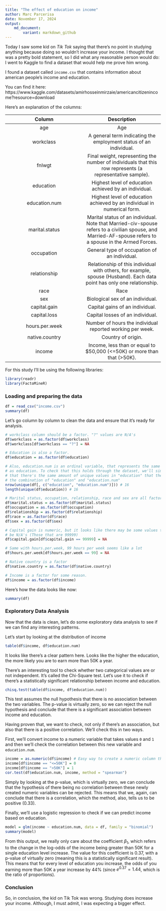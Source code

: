 ```yaml
---
title: "The effect of education on income"
author: Marc Parcerisa
date: November 17, 2024
output: 
    md_document:
        variant: markdown_github
---
```


Today I saw some kid on *Tik Tok* saying that there's no point in studying anything
because doing so wouldn't increase your income. I thought that was a pretty bold
statement, so I did what any reasonable person would do: I went to Kaggle to find
a dataset that would help me prove him wrong.

I found a dataset called `income.csv` that contains information about american
people's income and education.

You can find it here: 
https://www.kaggle.com/datasets/amirhosseinmirzaie/americancitizenincome?resource=download

Here's an explanation of the columns:

**Column**     | **Description**
:-------------:|:-------------:
age            | Age
workclass      | A general term indicating the employment status of an individual.
fnlwgt         | Final weight, representing the number of individuals that this row represents (a representative sample).
education      | Highest level of education achieved by an individual.
education.num  | Highest level of education achieved by an individual in numerical form.
marital.status | Marital status of an individual. Note that Married-civ-spouse refers to a civilian spouse, and Married-AF-spouse refers to a spouse in the Armed Forces.
occupation     | General type of occupation of an individual.
relationship   | Relationship of this individual with others, for example, spouse (Husband). Each data point has only one relationship.
race           | Race
sex            | Biological sex of an individual.
capital.gain   | Capital gains of an individual.
capital.loss   | Capital losses of an individual.
hours.per.week | Number of hours the individual reported working per week.
native.country | Country of origin.
income         | Income, less than or equal to $50,000 (<=50K) or more than that (>50K).

For this study I'll be using the following libraries:

```r
library(readr)
library(FactoMineR)
```

### Loading and preparing the data

```r
df = read_csv("income.csv")
summary(df)
```

Let's go column by column to clean the data and ensure that it's ready for analysis.

```r
# workclass column should be a factor. "?" values are N/A's
df$workclass = as.factor(df$workclass)
df$workclass[df$workclass == "?"] = NA

# Education is also a factor.
df$education = as.factor(df$education)

# Also, education.num is an ordinal variable, that represents the same information 
# as education. To check that this holds through the dataset, we'll simply check
# that there's the same amount of unique values in "education" that there are in
# the combination of "education" and "education.num"
nrow(unique(df[, c("education", "education.num")])) # 16
length(unique(df$education)) # 16

# Marital status, occupation, relationship, race and sex are all factors
df$marital.status = as.factor(df$marital.status)
df$occupation = as.factor(df$occupation)
df$relationship = as.factor(df$relationship)
df$race = as.factor(df$race)
df$sex = as.factor(df$sex)

# Capital gain is numeric, but it looks like there may be some values that should
# be N/A's (Those that are 99999)
df$capital.gain[df$capital.gain == 99999] = NA

# Same with hours.per.week, 99 hours per week seems like a lot
df$hours.per.week[df$hours.per.week == 99] = NA

# Native country is a factor
df$native.country = as.factor(df$native.country)

# Income is a factor for some reason.
df$income = as.factor(df$income)
```

Here's how the data looks like now:

```r
summary(df)
```

### Exploratory Data Analysis

Now that the data is clean, let's do some exploratory data analysis to see if we can
find any interesting patterns.

Let's start by looking at the distribution of income
```r
table(df$income, df$education.num)
```

It looks like there's a clear pattern here. Looks like the higher the education,
the more likely you are to earn more than 50K a year.

There's an interesting tool to check whether two categorical values are or not 
independent. It's called the Chi-Square test. Let's use it to check if there's a
statistically significant relationship between income and education.

```r
chisq.test(table(df$income, df$education.num))
```

This test assumes the null hypothesis that there is no association between the two
variables. The p-value is virtually zero, so we can reject the null hypothesis and
conclude that there is a significant association between income and education.

Having proven that, we want to check, not only if there's an association, but also
that there is a positive correlation. We'll check this in two ways.

First, we'll convert income to a numeric variable that takes values `0` and `1` and
then we'll check the correlation between this new variable and `education.num`.

```r
income = as.numeric(df$income) # Easy way to create a numeric column the same size as df$income
income[df$income == "<=50K"] = 0
income[df$income == ">50K"] = 1
cor.test(df$education.num, income, method = "spearman")
```

Simply by looking at the p-value, which is virtually zero, we can conclude that 
the hypothesis of there being no correlation between these newly created numeric
variables can be rejected. This means that we, again, can conclude that there is
a correlation, which the method, also, tells us to be positive (0.33).

Finally, we'll use a logistic regression to check if we can predict income based on
education.

```r
model = glm(income ~ education.num, data = df, family = "binomial")
summary(model)
```

From this output, we really only care about the coefficient $\beta_1$, which refers
to the change in the log-odds of the income being greater than 50K for a single 
education level increase. The value for this coefficient is 0.37, with a p-value
of virtually zero (meaning this is a statistically significant result). This means
that for every level of education you increase, the odds of you earning more than
50K a year increase by 44% (since $e^{0.37} = 1.44$, which is the ratio of proportions).

### Conclusion

So, in conclusion, the kid on Tik Tok was wrong. Studying does increase your income.
Although, I must admit, I was expecting a bigger effect.